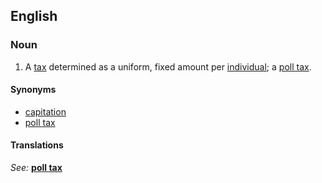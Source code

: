 {{wikipedia}}
==English==

===Noun===
{{en-noun|sg=[[head]] [[tax]]|es}}

# A [[tax]] determined as a uniform, fixed amount per [[individual]]; a [[poll tax]].

====Synonyms====
* [[capitation]]
* [[poll tax]]

====Translations====
{{rfc-tsort|unknown line format: ''See: '' ''' poll tax '''}}
{{trans-top}}
''See: '' '''[[poll tax]]'''
{{trans-bottom}}